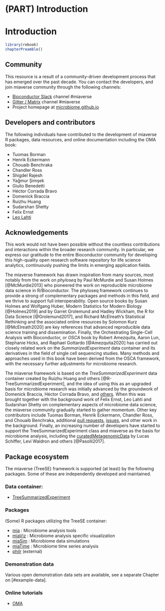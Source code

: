 # (PART) Introduction {-}

# Introduction {#introduction}

```r
library(rebook)
chapterPreamble()
```




## Community

This resource is a result of a community-driven development process
that has emerged over the past decade. You can contact the developers,
and join miaverse community through the following channels:

 - [Bioconductor Slack](https://bioc-community.herokuapp.com/) channel #miaverse
 - [Gitter / Matrix](https://gitter.im/microbiome/miaverse) channel #miaverse
 - Project homepage at [microbiome.github.io](microbiome.github.io)


## Developers and contributors

The following individuals have contributed to the development of
miaverse R packages, data resources, and online documentation
including the OMA book:

- Tuomas Borman
- Henrik Eckermann
- Chouaib Benchraka
- Chandler Ross
- Shigdel Rajesh
- Yağmur Şimşek
- Giulio Benedetti 
- Héctor Corrada Bravo
- Domenick Braccia
- Ruizhu Huang
- Sudarshan Shetty
- Felix Ernst
- [Leo Lahti](http://www.iki.fi/Leo.Lahti)


## Acknowledgements

This work would not have been possible without the countless
contributions and interactions within the broader research
community. In particular, we express our gratitude to the entire
Bioconductor community for developing this high-quality open research
software repository for life science analytics, continuously pushing
the limits in emerging application fields.

The miaverse framework has drawn inspiration from many sources, most
notably from the work on _phyloseq_ by Paul McMurdie and Susan Holmes
[@McMurdie2013] who pioneered the work on reproducible microbiome data
science in R/Bioconductor. The phyloseq framework continues to provide
a strong of complementary packages and methods in this field, and we
thrive to support full interoperability. Open source books by Susan
Holmes and Wolfgang Huber, Modern Statistics for Modern Biology
[@Holmes2019] and by Garret Grolemund and Hadley Wickham, the R for
Data Science [@Grolemund2017], and Richard McElreath's Statistical
Rethinking and the associated online resources by Solomon Kurz
[@McElreath2020] are key references that advanced reproducible data
science training and dissemination. Finally, the Orchestrating
Single-Cell Analysis with Bioconductor, or _OSCA_ book by Robert
Amezquita, Aaron Lun, Stephanie Hicks, and Raphael Gottardo
[@Amezquita2020] has carried out closely related work on the
_SummarizedExperiment_ data container and its derivatives in the field
of single cell sequencing studies. Many methods and approaches used in
this book have been derived from the OSCA framework, with the
necessary further adjustments for microbiome research.

The miaverse framework is based on the _TreeSummarizedExperiment_ data
container created by Ruizhu Huang and others
[@R-TreeSummarizedExperiment], and the idea of using this as an
upgraded basis for microbiome research was initially advanced by the
groundwork of Domenick Braccia, Héctor Corrada Bravo, and
[others](https://github.com/microbiome/mia/blob/master/DESCRIPTION). When
this was brought together with the background work of Felix Ernst, Leo
Lahti and Sudarshan Shetty on complementary aspects of microbiome data
science, the miaverse community gradually started to gather
momentum. Other key contributors include Tuomas Borman, Henrik
Eckermann, Chandler Ross, and Chouaib Benchraka, additional [pull
requests](https://github.com/microbiome/OMA/graphs/contributors),
[issues](https://github.com/microbiome/OMA/issues), and other work in
the background. Finally, an increasing number of developers have
started to support the TreeSummarizedExperiment class and miaverse as
the basis for microbiome analysis, including the
[curatedMetagenomicData](https://waldronlab.io/curatedMetagenomicData/)
by Lucas Schiffer, Levi Waldron and others [@Pasolli2017].


## Package ecosystem

The miaverse (TreeSE) framework is supported (at least) by the
following packages. Some of these are independently developed and
maintained.


### Data container:

- [TreeSummarizedExperiment](http://bioconductor.org/packages/devel/bioc/html/TreeSummarizedExperiment.html)


### Packages

(Some) R packages utilizing the TreeSE container:

- [mia](microbiome.github.io/mia) : Microbiome analysis tools   
- [miaViz](microbiome.github.io/miaViz) : Microbiome analysis specific visualization
- [miaSim](microbiome.github.io/miaSim) : Microbiome data simulations
- [miaTime](microbiome.github.io/miaTime) : Microbiome time series analysis
- [philr](http://bioconductor.org/packages/devel/bioc/html/philr.html) (external)

### Demonstration data

Various open demonstration data sets are available, see a separate
Chapter on [#example-data].


### Online tutorials 

- [OMA](microbiome.github.io/OMA)








